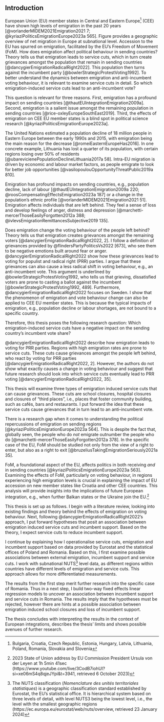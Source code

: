 ## Introduction
<!-- Central problem / puzzle that thesis will address -->
European Union (EU) member states in Central and Eastern Europe^[Bulgaria, Croatia, Czech Republic, Estonia, Hungary, Latvia, Lithuania, Poland, Romania, Slovakia and Slovenia] (CEE) have shown high levels of emigration in the past 20 years [@vorlanderMIDEM2021Emigration2021 7; @kyriaziPoliticsEmigrationEurope2023a 565]. Figure \ref{fig:net_migration_map} provides a geographic overview of net migration in Europe at subnational level. Accession to the EU has spurred on emigration, facilitated by the EU’s Freedom of Movement (FoM). How does emigration affect political behaviour in sending countries? Theory tells us that emigration leads to service cuts, which in turn create grievances amongst the population that remain in sending countries [@dancygierEmigrationRadicalRight2022]. This population then turns against the incumbent party [@bowlerStrategicProtestVoting1992]. To better understand the dynamics between emigration and anti-incumbent voting behaviour, it is relevant to examine service cuts in detail. So which emigration-induced service cuts lead to an anti-incumbent vote?

This question is relevant for three reasons. First, emigration has a profound impact on sending countries [@thautEUIntegrationEmigration2009a]. Second, emigration is a salient issue amongst the remaining population in sending countries [@rice-oxleyEuropeSouthEast2019]. Third, the effects of emigration on CEE EU member states is a blind spot in political science research [@kyriaziPoliticsEmigrationEurope2023a].

The United Nations estimated a population decline of 18 million people in Eastern Europe between the early 1990s and 2015, with emigration being the main reason for the decrease [@romeiEasternEuropeHas2016]. In one concrete example, Lithuania has lost a quarter of its population, with certain regions losing over 50% of residents [@ubarevicienePopulationDeclineLithuania2017a 58]. Intra-EU migration is driven by economic and labour market factors, as people emigrate to look for better job opportunities [@vasilopoulouOpportunityThreatPublic2019a 810].

Emigration has profound impacts on sending countries, e.g., population decline, lack of labour [@thautEUIntegrationEmigration2009a 220; @roosCompensatingEffectsEmigration2023a 187] or a change in the population’s ethnic profile [@vorlanderMIDEM2021Emigration2021 51]. Emigration affects individuals that are left behind. They feel a sense of loss and develop feelings of anger, distress and depression [@marchetti-mercerThoseEasilyForgotten2012a 388; @ivlevsEmigrationRemittancesSubjective2019 135].

Does emigration change the voting behaviour of the people left behind? Theory tells us that emigration creates grievances amongst the remaining voters [@dancygierEmigrationRadicalRight2022, 2]. I follow a definition of grievances provided by @flindersPartyPoliticsVs2022 [673], who see them to be negative emotions built around fear or anger. @dancygierEmigrationRadicalRight2022 show how these grievances lead to voting for populist and radical right (PRR) parties. I argue that these grievances can also cause a less radical shift in voting behaviour, e.g., an anti-incumbent vote. This argument is underlined by @bowlerStrategicProtestVoting1992, who tells us that grieving, dissatisfied voters are prone to casting a ballot against the incumbent [@bowlerStrategicProtestVoting1992, 489]. Furthermore, @dancygierEmigrationRadicalRight2022 focuses on Sweden. I show that the phenomenon of emigration and vote behaviour change can also be applied to CEE EU member states. This is because the typical impacts of emigration, e.g., population decline or labour shortages, are not bound to a specific country.

Therefore, this thesis poses the following research question: Which emigration-induced service cuts have a negative impact on the sending country’s incumbent vote share?

<!-- Describe causal mechanism -->
@dancygierEmigrationRadicalRight2022 describe how emigration leads to voting for PRR parties. Regions with high emigration rates are prone to service cuts. These cuts cause grievances amongst the people left behind, who react by voting for PRR parties [@dancygierEmigrationRadicalRight2022, 2]. However, the authors do not show what exactly causes a change in voting behaviour and suggest that future research should look into which service cuts eventually lead to PRR voting [@dancygierEmigrationRadicalRight2022, 35].

This thesis will examine three types of emigration induced service cuts that can cause grievances. These cuts are school closures, hospital closures and closures of “third places”, i.e., places that foster community building, such as cafés, bars and restaurants. I put forward the idea that these service cuts cause grievances that in turn lead to an anti-incumbent vote.

<!-- Why is it worth studying? -->
There is a research gap when it comes to understanding the political repercussions of emigration on sending regions [@kyriaziPoliticsEmigrationEurope2023a 564]. This is despite the fact that, globally seen, the people who do *not* emigrate outnumber the people who do [@marchetti-mercerThoseEasilyForgotten2012a 378]. In the specific case of the EU, FoM should be studied not only from the view of a right to enter, but also as a right to exit [@bruzeliusTakingEmigrationSeriously2021a 35].

FoM, a foundational aspect of the EU, affects politics in both receiving *and* in sending countries [@kyriaziPoliticsEmigrationEurope2023a 563]. Examining the effects of FoM, particularly on voting behaviour, in regions experiencing high emigration levels is crucial in explaining the impact of EU accession on new member states like Croatia and other CEE countries. This analysis will provide insights into the implications of future European integration, e.g., when further Balkan states or the Ukraine join the EU.^[2023 State of Union address by EU Commission President Ursula von der Leyen at 1h 5min 41sec (https://www.youtube.com/live/3CodB7iohUI?si=xe06mS4q8qjeJYpi&t=3941, retrieved 6 October 2023)]

<!-- Thesis Setup -->
This thesis is set up as follows. I begin with a literature review, looking into existing findings and theory behind the effects of emigration on voting behaviour. Next, following @dancygierEmigrationRadicalRight2022’s approach, I put forward hypotheses that posit an association between emigration induced service cuts and incumbent support. Based on the theory, I expect service cuts to reduce incumbent support.

I continue by explaining how I operationalise service cuts, emigration and incumbent support based on data provided by Eurostat and the statistical offices of Poland and Romania. Based on this, I first examine possible associations between external emigration, incumbent support and service cuts. I work with subnational NUTS^[The NUTS classification (_Nomenclature des unités territoriales statistiques_) is a geographic classification standard established by Eurostat, the EU’s statistical office. It is hierarchical system based on three levels of detail, with level NUTS3 being the lowest level, i.e., the level with the smallest geographic regions (https://ec.europa.eu/eurostat/web/nuts/overview, retrieved 23 January 2024)] level data, as different regions within countries have different levels of emigration and service cuts. This approach allows for more differentiated measurements.

The results from the first step merit further research into the specific case of Romania. Thus in a next step, I build two-way fixed effects linear regression models to uncover an association between incumbent support and service cuts in Romania. The results imply that the hypotheses must be rejected, however there are hints at a possible association between emigration induced school closures and loss of incumbent support.

The thesis concludes with interpreting the results in the context of European integrations, describes the thesis’ limits and shows possible avenues of further research.
